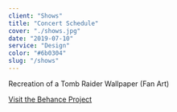 ```yaml
---
client: "Shows"
title: "Concert Schedule"
cover: "./shows.jpg"
date: "2019-07-10"
service: "Design"
color: "#6b0304"
slug: "/shows"
---
```


Recreation of a Tomb Raider Wallpaper (Fan Art)

[Visit the Behance Project](https://www.behance.net/gallery/43907099/Tomb-Raider)
